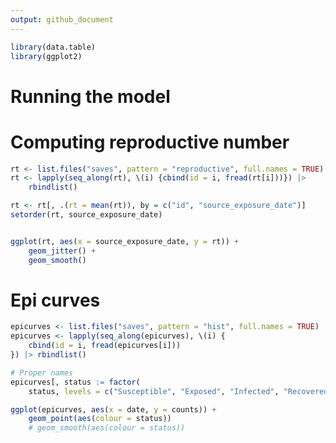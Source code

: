 ```yaml
---
output: github_document
---
```


```r
library(data.table)
library(ggplot2)
```

# Running the model

# Computing reproductive number

```r
rt <- list.files("saves", pattern = "reproductive", full.names = TRUE)
rt <- lapply(seq_along(rt), \(i) {cbind(id = i, fread(rt[i]))}) |>
    rbindlist()

rt <- rt[, .(rt = mean(rt)), by = c("id", "source_exposure_date")]
setorder(rt, source_exposure_date)


ggplot(rt, aes(x = source_exposure_date, y = rt)) +
    geom_jitter() +
    geom_smooth()
```

# Epi curves

```r
epicurves <- list.files("saves", pattern = "hist", full.names = TRUE)
epicurves <- lapply(seq_along(epicurves), \(i) {
    cbind(id = i, fread(epicurves[i]))
}) |> rbindlist()

# Proper names
epicurves[, status := factor(
    status, levels = c("Susceptible", "Exposed", "Infected", "Recovered", "Hospitalized", "Deseased"))]

ggplot(epicurves, aes(x = date, y = counts)) +
    geom_point(aes(colour = status))
    # geom_smooth(aes(colour = status))
```

